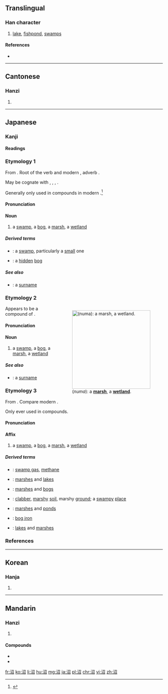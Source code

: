 ==Translingual==

===Han character===
{{Han char|rn=85|rad=水|as=05|sn=8|four=3716<sub>2</sub>|canj=水尸竹口 (ESHR)}}

# [[lake]], [[fishpond]], [[swamps]]

====References====
* {{Han ref|kx=0614.090|dkj=17257|dj=1008.010|hdz=31597.050|uh=6CBC|ud=27836|bh=AA68|bd=43624}}

----

==Cantonese==

===Hanzi===
{{yue-hanzi|jyut=ziu2|y=jiu2}}

# {{defn|lang=yue|sort=水05}}

----

==Japanese==

===Kanji===
{{ja-kanji|grade=c|rs=水05}}

====Readings====
{{ja-readings
|goon=[[しょう]] (shō), [[せう]] (seu) {{qualifier|historical}}
|kanon=[[しょう]] (shō), [[せう]] (seu) {{qualifier|historical}}
|kun=[[ぬ]] (nu), [[ぬま]] (numa)
}}

===Etymology 1===
{{ja-kanjitab|ぬ|yomi=kun}}
From {{etyl|ojp|ja|sort=ぬ}}.  Root of the {{etyl|ojp|-}} verb {{term|lang=ja|ぬる|tr=nuru||to become loose; to become wet}} and modern {{etyl|ja|-|}} {{term|lang=ja|濡れる|tr=nureru||to become wet}}, adverb {{term|lang=ja|ぬるぬる|tr=nurunuru||loosely; lukewarmly; oozingly}}.

May be cognate with {{etyl|ko|-}} {{term|lang=ko|늪||swamp, bog, marsh}}, {{etyl|mn|-}} {{term|lang=mn|нам|tr=nam||low-lying}}, {{term|lang=mn|намаг|tr=namag||swamp, bog, marsh}}, {{term|lang=mn|норох|tr=norokh||to become wet}}.

Generally only used in compounds in modern {{etyl|ja|-}}.<ref name="KDJ">{{R:Kokugo Dai Jiten}}</ref>

====Pronunciation====
{{ja-pron|yomi=kun|ぬ}}

====Noun====
{{ja-noun|ぬ}}

# a [[swamp]], a [[bog]], a [[marsh]], a [[wetland]]

=====Derived terms=====
{{der-top}}
* {{ja-l|小沼|おぬ|onu}}: a [[swamp]], particularly a [[small]] one
* {{ja-l|隠沼|こもりぬ|komorinu}}: a [[hidden]] [[bog]]
{{der-bottom}}

=====See also=====
* {{ja-l|沼間|ぬま|Numa}}: a [[surname]]

===Etymology 2===
<div style="float:right;">
{{wikipedia|lang=ja}}
{{wikipedia|Marsh}}
[[File:Beautiful_marsh_wetland_landscape.jpg|thumb|250px|{{lang|ja|沼}} (''numa''): a '''[[marsh]]''', a '''[[wetland]]'''.]]
</div>
{{ja-kanjitab|ぬま|yomi=kun}}
Appears to be a compound of {{compound|lang=ja|sort=ぬま|沼|tr1=nu|t1=swamp|間|tr2=ma|t2=space, area}}.

====Pronunciation====
{{ja-pron|yomi=kun|acc=2|acc_ref=NHK,DJR|ぬま}}

====Noun====
{{ja-noun|ぬま}}

# a [[swamp]], a [[bog]], a [[marsh]], a [[wetland]]

=====See also=====
* {{ja-l|沼間|ぬま|Numa}}: a [[surname]]

===Etymology 3===
{{ja-kanjitab|しょう|yomi=on}}
From {{etyl|ltc|ja|sort=しょう}} {{term|lang=ltc|沼|tr=tsyewX}}.  Compare modern {{etyl|cmn|-}} {{term|lang=cmn|沼|tr=zhǎo}}.

Only ever used in compounds.

====Pronunciation====
{{ja-pron|yomi=on|しょう}}

====Affix====
{{ja-pos|affix|しょう|hhira=せう}}

# a [[swamp]], a [[bog]], a [[marsh]], a [[wetland]]

=====Derived terms=====
{{der-top}}
* {{ja-l|沼気|しょうき|shōki}}: [[swamp gas]], [[methane]]
* {{ja-l|沼湖|しょうこ|shōko}}: [[marsh]]es and [[lake]]s
* {{ja-l|沼沢|しょうたく|shōtaku}}: [[marsh]]es and [[bog]]s
* {{ja-l|沼地|しょうち|shōchi}}: [[clabber]], [[marshy]] [[soil]], marshy [[ground]]; a [[swampy]] [[place]]
* {{ja-l|沼池|しょうち|shōchi}}: [[marsh]]es and [[pond]]s
* {{ja-l|沼鉄鉱|しょうてっこう|shōtekkō}}: [[bog iron]]
{{der-mid}}
* {{ja-l|湖沼|こしょう|koshō}}: [[lake]]s and [[marsh]]es
{{der-bottom}}

===References===
<references/>

----

==Korean==

===Hanja===
{{ko-hanja|hangeul=소|eumhun=|rv=so|mr=so|y=so}}

# {{defn|lang=ko|sort=水05}}

----

==Mandarin==

===Hanzi===
{{cmn-hanzi|pin=[[gǔ]] ([[gu3]]), [[zhǎo]] ([[zhao3]])|wg=ku<sup>3</sup>, chao<sup>3</sup>}}

# {{defn|lang=cmn|sort=水05}}

====Compounds====
* {{l|cmn|沼泽|tr=zhǎozé}}
* {{l|cmn|泥沼|tr=nízhǎo}}

[[fr:沼]]
[[ko:沼]]
[[li:沼]]
[[hu:沼]]
[[mg:沼]]
[[ja:沼]]
[[pl:沼]]
[[chr:沼]]
[[vi:沼]]
[[zh:沼]]